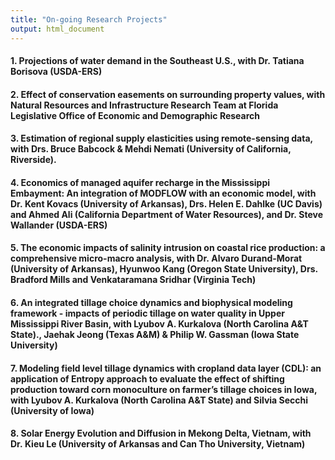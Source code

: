 ```yaml
---
title: "On-going Research Projects"
output: html_document
---
```


####	1. Projections of water demand in the Southeast U.S., with Dr. Tatiana Borisova (USDA-ERS)
####
####	2. Effect of conservation easements on surrounding property values, with Natural Resources and Infrastructure Research Team at Florida Legislative Office of Economic and Demographic Research
####
#### 3. Estimation of regional supply elasticities using remote-sensing data, with Drs. Bruce Babcock & Mehdi Nemati (University of California, Riverside).
####
#### 4. Economics of managed aquifer recharge in the Mississippi Embayment: An integration of MODFLOW with an economic model, with Dr. Kent Kovacs (University of Arkansas), Drs. Helen E. Dahlke (UC Davis) and Ahmed Ali (California Department of Water Resources), and Dr. Steve Wallander (USDA-ERS)
####
####	5. The economic impacts of salinity intrusion on coastal rice production: a comprehensive micro-macro analysis, with Dr. Alvaro Durand-Morat (University of Arkansas), Hyunwoo Kang (Oregon State University), Drs. Bradford Mills and Venkataramana Sridhar (Virginia Tech)
####
####	6. An integrated tillage choice dynamics and biophysical modeling framework - impacts of periodic tillage on water quality in Upper Mississippi River Basin, with Lyubov A. Kurkalova (North Carolina A&T State)., Jaehak Jeong (Texas A&M) & Philip W. Gassman (Iowa State University)
####
#### 7. Modeling field level tillage dynamics with cropland data layer (CDL): an application of Entropy approach to evaluate the effect of shifting production toward corn monoculture on farmer’s tillage choices in Iowa, with Lyubov A. Kurkalova (North Carolina A&T State) and Silvia Secchi (University of Iowa)
####
#### 8. Solar Energy Evolution and Diffusion in Mekong Delta, Vietnam, with Dr. Kieu Le (University of Arkansas and Can Tho University, Vietnam)

